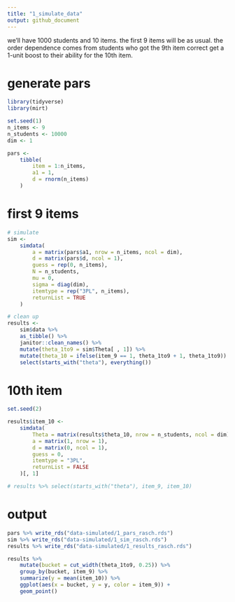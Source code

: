 ```yaml
---
title: "1_simulate_data"
output: github_document
---
```


we'll have 1000 students and 10 items. the first 9 items will be as usual. the order dependence comes from students who got the 9th item correct get a 1-unit boost to their ability for the 10th item. 

# generate pars

```r
library(tidyverse)
library(mirt)

set.seed(1)
n_items <- 9
n_students <- 10000
dim <- 1

pars <-
    tibble(
        item = 1:n_items,
        a1 = 1,
        d = rnorm(n_items)
    ) 
```

# first 9 items

```r
# simulate
sim <- 
    simdata(
        a = matrix(pars$a1, nrow = n_items, ncol = dim),
        d = matrix(pars$d, ncol = 1),
        guess = rep(0, n_items),
        N = n_students,
        mu = 0,
        sigma = diag(dim),
        itemtype = rep("3PL", n_items),
        returnList = TRUE
    )

# clean up
results <- 
    sim$data %>% 
    as_tibble() %>% 
    janitor::clean_names() %>% 
    mutate(theta_1to9 = sim$Theta[ , 1]) %>% 
    mutate(theta_10 = ifelse(item_9 == 1, theta_1to9 + 1, theta_1to9)) %>% # THIS IS WHERE WE ADD
    select(starts_with("theta"), everything())
```

# 10th item

```r
set.seed(2)

results$item_10 <- 
    simdata(
        Theta = matrix(results$theta_10, nrow = n_students, ncol = dim),
        a = matrix(1, nrow = 1),
        d = matrix(0, ncol = 1),
        guess = 0,
        itemtype = "3PL",
        returnList = FALSE
    )[, 1]

# results %>% select(starts_with("theta"), item_9, item_10)
```

# output

```r
pars %>% write_rds("data-simulated/1_pars_rasch.rds")
sim %>% write_rds("data-simulated/1_sim_rasch.rds")
results %>% write_rds("data-simulated/1_results_rasch.rds")
```

```r
results %>% 
    mutate(bucket = cut_width(theta_1to9, 0.25)) %>% 
    group_by(bucket, item_9) %>% 
    summarize(y = mean(item_10)) %>% 
    ggplot(aes(x = bucket, y = y, color = item_9)) +
    geom_point()
```


